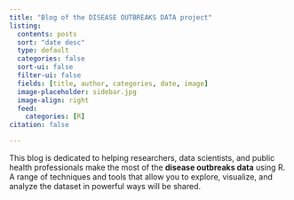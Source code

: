 ```yaml
---
title: "Blog of the DISEASE OUTBREAKS DATA project"
listing:
  contents: posts
  sort: "date desc"
  type: default
  categories: false
  sort-ui: false
  filter-ui: false
  fields: [title, author, categories, date, image]
  image-placeholder: sidebar.jpg
  image-align: right
  feed:
    categories: [R]
citation: false

---
```


This blog is dedicated to helping researchers, data scientists, and public health professionals make the most of the **disease outbreaks data** using R. A range of techniques and tools that allow you to explore, visualize, and analyze the dataset in powerful ways will be shared.